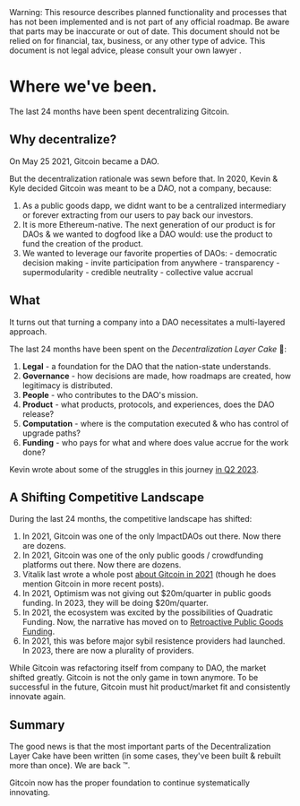 
<Callout type="warning">
  Warning: This resource describes planned functionality and processes that has
  not been implemented and is not part of any official roadmap. Be aware that parts may be inaccurate or out of
  date.  This document should not be relied on for financial, tax, business, or any other type of advice.  This document is not legal advice, please consult your own lawyer .
</Callout>

# Where we've been.

The last 24 months have been spent decentralizing Gitcoin.

## Why decentralize?

On May 25 2021, Gitcoin became a DAO.

But the decentralization rationale was sewn before that.  In 2020, Kevin & Kyle decided Gitcoin was meant to be a DAO, not a company, because:

1. As a public goods dapp, we didnt want to be a centralized intermediary or forever extracting from our users to pay back our investors.  
2. It is more Ethereum-native. The next generation of our product is for DAOs & we wanted to dogfood like a DAO would: use the product to fund the creation of the product.
3. We wanted to leverage our favorite properties of DAOs:
		- democratic decision making
		- invite participation from anywhere
		- transparency
		- supermodularity
		- credible neutrality
		- collective value accrual

## What

It turns out that turning a company into a DAO necessitates a multi-layered approach.

The last 24 months have been spent on the *Decentralization Layer Cake* 🎂: 

1. **Legal** - a foundation for the DAO that the nation-state understands.
2. **Governance** - how decisions are made, how roadmaps are created, how legitimacy is distributed.
3. **People** - who contributes to the DAO's mission.
4. **Product** - what products, protocols, and experiences, does the DAO release?
5. **Computation** - where is the computation executed & who has control of upgrade paths?
6. **Funding** - who pays for what and where does value accrue for the work done?

Kevin wrote about some of the struggles in this journey [in Q2 2023](https://twitter.com/owocki/status/1656683662862155777).

## A Shifting Competitive Landscape 

During the last 24 months, the competitive landscape has shifted:

1. In 2021, Gitcoin was one of the only ImpactDAOs out there.  Now there are dozens.
1. In 2021, Gitcoin was one of the only public goods / crowdfunding platforms out there.  Now there are dozens.
1. Vitalik last wrote a whole post [about Gitcoin in 2021](https://vitalik.ca/categories/gitcoin.html) (though he does mention Gitcoin in more recent posts).
1. In 2021, Optimism was not giving out $20m/quarter in public goods funding. In 2023, they will be doing $20m/quarter.
1. In 2021, the ecosystem was excited by the possibilities of Quadratic Funding.  Now, the narrative has moved on to [Retroactive Public Goods Funding](https://vitalik.ca/general/2021/11/16/retro1.html).
1. In 2021, this was before major sybil resistence providers had launched.  In 2023, there are now a plurality of providers.

While Gitcoin was refactoring itself from company to DAO, the market shifted greatly.  Gitcoin is not the only game in town anymore.   To be successful in the future, Gitcoin must hit product/market fit and consistently innovate again.

## Summary

The good news is that the most important parts of the Decentralization Layer Cake have been written (in some cases, they've been built & rebuilt more than once).  We are back ™️.  

Gitcoin now has the proper foundation to continue systematically innovating.
